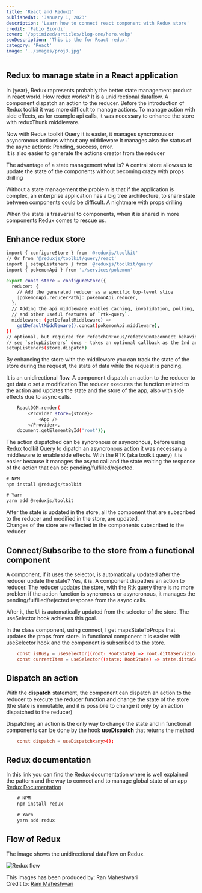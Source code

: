 ```yaml
---
title: 'React and Redux🚀'
publishedAt: 'January 1, 2023'
description: 'Learn how to connect react component with Redux store'
credit: 'Fabio Biondi'
cover: '/optimized/articles/blog-one/hero.webp'
seoDescription: 'This is the for React redux.'
category: 'React'
image: '../images/proj3.jpg'
---
```


## Redux to manage state in a React application

In {year}, Redux rapresents probably the better state management product in react world.
How redux works? It is a unidirectional dataflow.
A component dispatch an action to the reducer. 
Before the introduction of Redux toolkit it was more difficult to manage actions.
To manage action with side effects, as for example api calls, it was necessary to enhance the store with reduxThunk middleware.

Now with Redux toolkit Query it is easier, it manages syncronous or asyncronous actions without any middleware
It manages also the status of the async actions: Pending, success, error.<br/>
It is also easier to generate the actions creator from the reducer

The advantage of a state management what is? 
A central store allows us to update the state of the components without becoming crazy with props drilling

Without a state management the problem is that if the application is complex, an enterprise application has a big tree architecture, to share state between components could be difficult.
A nightmare with props drilling

When the state is trasversal to components, when it is shared in more components Redux comes to rescue us.

## Enhance redux store

```bash
import { configureStore } from '@reduxjs/toolkit'
// Or from '@reduxjs/toolkit/query/react'
import { setupListeners } from '@reduxjs/toolkit/query'
import { pokemonApi } from './services/pokemon'

export const store = configureStore({
  reducer: {
    // Add the generated reducer as a specific top-level slice
    [pokemonApi.reducerPath]: pokemonApi.reducer,
  },
  // Adding the api middleware enables caching, invalidation, polling,
  // and other useful features of `rtk-query`.
  middleware: (getDefaultMiddleware) =>
    getDefaultMiddleware().concat(pokemonApi.middleware),
})
// optional, but required for refetchOnFocus/refetchOnReconnect behaviors
// see `setupListeners` docs - takes an optional callback as the 2nd arg for customization
setupListeners(store.dispatch)
```
By enhancing the store with the middleware you can track the state of the store during the request, the state of data while the request is pending.

It is an unidirectional flow.
A component dispatch an action to the reducer to get data o set a modification
The reducer executes the function related to the action and updates the state and the store of the app, also with side effects due to async calls.

```bash
    ReactDOM.render(
        <Provider store={store}>
            <App />
        </Provider>, 
    document.getElementById('root'));
```

The action dispatched can be syncronous or asyncronous, before using Redux toolkit Query to dipatch an asyncronous action it was necessary a middleware to enable side effects.
With the RTK (aka toolkit query) it is easier because it manages the async call and the state waiting the response of the action that can be:
pending/fulfilled/rejected.

```js
# NPM
npm install @reduxjs/toolkit

# Yarn
yarn add @reduxjs/toolkit
```

After the state is updated in the store, all the component that are subscribed to the reducer and modified in the store, are updated.<br/>
Changes of the store are reflected in the components subscribed to the reducer

## Connect/Subscribe to the store from a functional component

A component, if it uses the selector, is automatically updated after the reducer update the state? Yes, it is.
A component dispathes an action to reducer.
The reducer updates the store, with the Rtk query there is no more problem if the action function is syncronous or asyncronous, 
it manages the pending/fulfilled/rejected response from the async calls.

After it, the Ui is automatically updated from the selector of the store. The useSelector hook achieves this goal.

In the class component, using connect, I get mapsStateToProps that updates the props from store.
In functional component it is easier with useSelector hook and the component is subscribed to the store.

```conf
    const isBusy = useSelector((root: RootState) => root.dittaServizio.isBusy);
    const currentItem = useSelector((state: RootState) => state.dittaServizio.currentItem!);
```

## Dispatch an action

With the __dispatch__ statement, the component can dispatch an action to the reducer to execute the reducer function and change the state of the store 
(the state is immutable, and it is possibile to change it only by an action dispatched to the reducer)

Dispatching an action is the only way to change the state and in functional components can be done by the hook __useDispatch__ that returns the method

```conf
    const dispatch = useDispatch<any>();
```

## Redux documentation

In this link you can find the Redux documentation where is well explained the pattern and the way to connect and to manage global state of an app  
[Redux Documentation](https://redux.js.org/introduction/getting-started)

```js
    # NPM
    npm install redux

    # Yarn
    yarn add redux
```

## Flow of Redux

The image shows the unidirectional dataFlow on Redux.

![Redux flow](/images/redux.gif)

This images has been produced by: Ran Maheshwari<br/>
Credit to:
[Ram Maheshwari](https://www.linkedin.com/in/rammcodes/)
